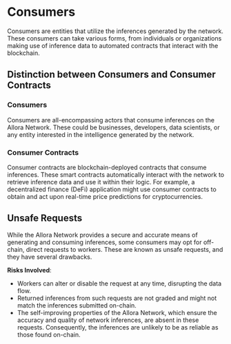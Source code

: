 # Consumers
Consumers are entities that utilize the inferences generated by the network. These consumers can take various forms, from individuals or organizations making use of inference data to automated contracts that interact with the blockchain.

## Distinction between Consumers and Consumer Contracts
### Consumers
Consumers are all-encompassing actors that consume inferences on the Allora Network. These could be businesses, developers, data scientists, or any entity interested in the intelligence generated by the network.

### Consumer Contracts
Consumer contracts are blockchain-deployed contracts that consume inferences. These smart contracts automatically interact with the network to retrieve inference data and use it within their logic. For example, a decentralized finance (DeFi) application might use consumer contracts to obtain and act upon real-time price predictions for cryptocurrencies.

## Unsafe Requests
While the Allora Network provides a secure and accurate means of generating and consuming inferences, some consumers may opt for off-chain, direct requests to workers. These are known as unsafe requests, and they have several drawbacks.

**Risks Involved**:

- Workers can alter or disable the request at any time, disrupting the data flow.
- Returned inferences from such requests are not graded and might not match the inferences submitted on-chain.
- The self-improving properties of the Allora Network, which ensure the accuracy and quality of network inferences, are absent in these requests. Consequently, the inferences are unlikely to be as reliable as those found on-chain.

